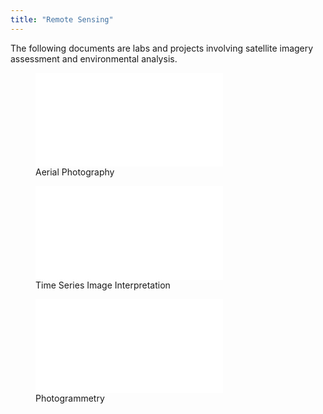 ```yaml
---
title: "Remote Sensing"
---
```


The following documents are labs and projects involving satellite imagery assessment and environmental analysis.

![Aerial Photography](./remote/IanHinds_115A_LAB1.pdf)

![Time Series Image Interpretation](./remote/Geog_115A_Lab2_2020.pdf)

![Photogrammetry](./remote/Geog_115A_Lab3_F2020.pdf)